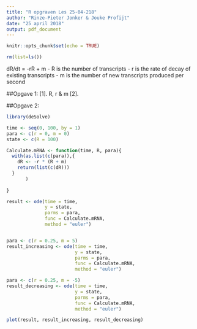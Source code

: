 ```yaml
---
title: "R opgraven Les 25-04-218"
author: "Rinze-Pieter Jonker & Jouke Profijt"
date: "25 april 2018"
output: pdf_document
---
```


```r
knitr::opts_chunk$set(echo = TRUE)
```

```r
rm(list=ls())
```

dR/dt = -rR + m
  -  R is the number of transcripts
  -  r is the rate of decay of existing transcripts
  -  m is the number of new transcripts produced per second

##Opgave 1:
[1].  R, r & m
[2].  

##Opgave 2:
```r
library(deSolve)

time <- seq(0, 100, by = 1)
para <- c(r = 0, m = 0)
state <- c(R = 100)

Calculate.mRNA <- function(time, R, para){
  with(as.list(c(para)),{
    dR <- -r * (R + m)
    return(list(c(dR)))
  }
       )
  
}

result <- ode(time = time,
              y = state,
              parms = para,
              func = Calculate.mRNA,
              method = "euler")


para <- c(r = 0.25, m = 5)
result_increasing <- ode(time = time,
                         y = state,
                         parms = para,
                         func = Calculate.mRNA,
                         method = "euler")

para <- c(r = 0.25, m = -5)
result_decreasing <- ode(time = time,
                         y = state,
                         parms = para,
                         func = Calculate.mRNA,
                         method = "euler")

plot(result, result_increasing, result_decreasing)
```